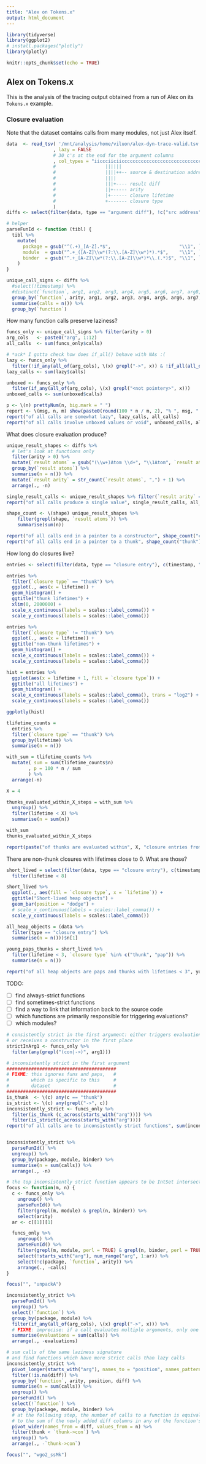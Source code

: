 ```yaml
---
title: "Alex on Tokens.x"
output: html_document
---
```


```r
library(tidyverse)
library(ggplot2)
# install.packages("plotly")
library(plotly)

knitr::opts_chunk$set(echo = TRUE)
```

## Alex on Tokens.x

This is the analysis of the tracing output obtained from a run of Alex on its `Tokens.x` example.

### Closure evaluation

Note that the dataset contains calls from many modules, not just Alex itself.

```r
data  <- read_tsv( '/mnt/analysis/home/viluon/alex-dyn-trace-valid.tsv' #'/mnt/analysis/paks/alex-dyn-trace-valid.tsv'
                 , lazy = FALSE
                 # 30 c's at the end for the argument columns
                 , col_types = "iiccciiciicccccccccccccccccccccccccccccc"
                 #                  ||||||
                 #                  ||||++-- source & destination addresses (for update frames)
                 #                  ||||
                 #                  |||+---- result diff
                 #                  ||+----- arity
                 #                  |+------ closure lifetime
                 #                  +------- closure type
                 )
diffs <- select(filter(data, type == "argument diff"), !c("src address", "dst address", type, "thread id"))

# helper
parseFunId <- function (tibl) {
  tibl %>%
    mutate(
      package = gsub("^(.+)_[A-Z].*$",                         "\\1", `function`, perl = TRUE),
      module  = gsub("^.+_([A-Z]\\w*(?:\\.[A-Z]\\w*)*).*$",    "\\1", `function`, perl = TRUE),
      binder  = gsub("^.+_[A-Z]\\w*(?:\\.[A-Z]\\w*)*\\.(.*)$", "\\1", `function`, perl = TRUE)
    )
}
```

```r
unique_call_signs <- diffs %>%
  #select(!timestamp) %>%
  #distinct(`function`, arg1, arg2, arg3, arg4, arg5, arg6, arg7, arg8, arg9, arg10, arg11, arg12, arg13)
  group_by(`function`, arity, arg1, arg2, arg3, arg4, arg5, arg6, arg7, arg8, arg9, arg10, arg11, arg12, arg13) %>%
  summarise(calls = n()) %>%
  group_by(`function`)
```

How many function calls preserve laziness?
```r
funcs_only <- unique_call_signs %>% filter(arity > 0)
arg_cols   <- paste0("arg", 1:12)
all_calls  <- sum(funcs_only$calls)

# *ack* I gotta check how does if_all() behave with NAs :(
lazy <- funcs_only %>%
  filter(!if_any(all_of(arg_cols), \(x) grepl("->", x)) & !if_all(all_of(arg_cols), \(x) grepl("(con|<not pointery>)", x)))
lazy_calls <- sum(lazy$calls)

unboxed <- funcs_only %>%
  filter(if_any(all_of(arg_cols), \(x) grepl("<not pointery>", x)))
unboxed_calls <- sum(unboxed$calls)

p <- \(n) prettyNum(n, big.mark = " ")
report <- \(msg, n, m) show(paste0(round(100 * n / m, 2), "% ", msg, " (", p(n), " / ", p(m), ")"))
report("of all calls are somewhat lazy", lazy_calls, all_calls)
report("of all calls involve unboxed values or void", unboxed_calls, all_calls)
```

What does closure evaluation produce?

```r
unique_result_shapes <- diffs %>%
  # let's look at functions only
  filter(arity > 0) %>%
  mutate(`result atoms` = gsub("(\\w+)Atom \\d+", "\\1Atom", `result atoms`)) %>%
  group_by(`result atoms`) %>%
  summarise(n = n()) %>%
  mutate(`result arity` = str_count(`result atoms`, ",") + 1) %>%
  arrange(., -n)

single_result_calls <- unique_result_shapes %>% filter(`result arity` == 1) %>% summarise(sum(n))
report("of all calls produce a single value", single_result_calls, all_calls)

shape_count <- \(shape) unique_result_shapes %>%
    filter(grepl(shape, `result atoms`)) %>%
    summarise(sum(n))

report("of all calls end in a pointer to a constructor", shape_count("con"), all_calls)
report("of all calls end in a pointer to a thunk", shape_count("thunk"), all_calls)
```

How long do closures live?

```r
entries <- select(filter(data, type == "closure entry"), c(timestamp, "function", "closure type", lifetime))

entries %>%
  filter(`closure type` == "thunk") %>%
  ggplot(., aes(x = lifetime)) +
  geom_histogram() +
  ggtitle("thunk lifetimes") +
  xlim(0, 2000000) +
  scale_x_continuous(labels = scales::label_comma()) +
  scale_y_continuous(labels = scales::label_comma())

entries %>%
  filter(`closure type` != "thunk") %>%
  ggplot(., aes(x = lifetime)) +
  ggtitle("non-thunk lifetimes") +
  geom_histogram() +
  scale_x_continuous(labels = scales::label_comma()) +
  scale_y_continuous(labels = scales::label_comma())

hist = entries %>%
  ggplot(aes(x = lifetime + 1, fill = `closure type`)) +
  ggtitle("all lifetimes") +
  geom_histogram() +
  scale_x_continuous(labels = scales::label_comma(), trans = "log2") +
  scale_y_continuous(labels = scales::label_comma())

ggplotly(hist)

tlifetime_counts =
  entries %>%
  filter(`closure type` == "thunk") %>%
  group_by(lifetime) %>%
  summarise(n = n())

with_sum = tlifetime_counts %>%
  mutate( sum = sum(tlifetime_counts$n)
        , p = 100 * n / sum
        ) %>%
  arrange(-n)

X = 4

thunks_evaluated_within_X_steps = with_sum %>%
  ungroup() %>%
  filter(lifetime < X) %>%
  summarise(n = sum(n))

with_sum
thunks_evaluated_within_X_steps

report(paste("of thunks are evaluated within", X, "closure entries from the point of their creation"), thunks_evaluated_within_X_steps$n[1], with_sum$sum[1])
```

There are non-thunk closures with lifetimes close to 0. What are those?
```r
short_lived = select(filter(data, type == "closure entry"), c(timestamp, "function", "closure type", lifetime)) %>%
  filter(lifetime < 8)

short_lived %>%
  ggplot(., aes(fill = `closure type`, x = `lifetime`)) +
  ggtitle("Short-lived heap objects") +
  geom_bar(position = "dodge") +
  # scale_x_continuous(labels = scales::label_comma()) +
  scale_y_continuous(labels = scales::label_comma())

all_heap_objects = (data %>%
  filter(type == "closure entry") %>%
  summarise(n = n()))$n[1]

young_paps_thunks = short_lived %>%
  filter(lifetime < 3, `closure type` %in% c("thunk", "pap")) %>%
  summarise(n = n())

report("of all heap objects are paps and thunks with lifetimes < 3", young_paps_thunks$n[1], all_heap_objects)
```



TODO:

- [ ] find always-strict functions
- [ ] find sometimes-strict functions
- [ ] find a way to link that information back to the source code
- [ ] which functions are primarily responsible for triggering evaluations?
- [ ] which modules?

```r
# consistently strict in the first argument: either triggers evaluation
# or receives a constructor in the first place
strictInArg1 <- funcs_only %>%
  filter(any(grepl("(con|->)", arg1)))
```

```r
# inconsistently strict in the first argument
########################################
# FIXME: this ignores funs and paps,   #
#        which is specific to this     #
#        dataset                       #
########################################
is_thunk  <- \(c) any(c == "thunk")
is_strict <- \(c) any(grepl("->", c))
inconsistently_strict <- funcs_only %>%
  filter(is_thunk (c_across(starts_with("arg")))) %>%
  filter(is_strict(c_across(starts_with("arg"))))
report("of all calls are to inconsistently strict functions", sum(inconsistently_strict$calls), all_calls)


inconsistently_strict %>%
  parseFunId() %>%
  ungroup() %>%
  group_by(package, module, binder) %>%
  summarise(n = sum(calls)) %>%
  arrange(., -n)

# the top inconsistently strict function appears to be IntSet intersection
focus <- function(m, n) {
  c <- funcs_only %>%
    ungroup() %>%
    parseFunId() %>%
    filter(grepl(m, module) & grepl(n, binder)) %>%
    select(arity)
  ar <- c[[1]][1]

  funcs_only %>%
    ungroup() %>%
    parseFunId() %>%
    filter(grepl(m, module, perl = TRUE) & grepl(n, binder, perl = TRUE)) %>%
    select(!starts_with("arg"), num_range("arg", 1:ar)) %>%
    select(!c(package, `function`, arity)) %>%
    arrange(., -calls)
}

focus("", "unpackA")
```


```r
inconsistently_strict %>%
  parseFunId() %>%
  ungroup() %>%
  select(!`function`) %>%
  group_by(package, module) %>%
  filter(if_any(all_of(arg_cols), \(x) grepl("->", x))) %>%
  # FIXME: imprecise: if a call evaluates multiple arguments, only one is counted
  summarise(evaluations = sum(calls)) %>%
  arrange(., -evaluations)
```


```r
# sum calls of the same laziness signature
# and find functions which have more strict calls than lazy calls
inconsistently_strict %>%
  pivot_longer(starts_with("arg"), names_to = "position", names_pattern = "arg(\\d*)", values_to = "diff") %>%
  filter(!is.na(diff)) %>%
  group_by(`function`, arity, position, diff) %>%
  summarise(n = sum(calls)) %>%
  ungroup() %>%
  parseFunId() %>%
  select(!`function`) %>%
  group_by(package, module, binder) %>%
  # at the following step, the number of calls to a function is equivalent
  # to the sum of the newly added diff columns in any of the function's rows
  pivot_wider(names_from = diff, values_from = n) %>%
  filter(thunk < `thunk->con`) %>%
  ungroup() %>%
  arrange(., -`thunk->con`)

focus("", "wgo2_ssMk")
```









































